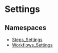
# Settings

## Namespaces

- [Steps\_Settings](../Settings/core_flows.Settings.Steps_Settings/page.mdx)
- [Workflows\_Settings](../Settings/core_flows.Settings.Workflows_Settings/page.mdx)
